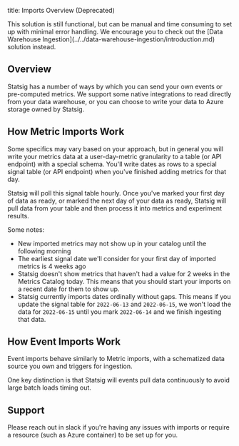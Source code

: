 title: Imports Overview (Deprecated)

<Note>
This solution is still functional, but can be manual and time consuming to set up with minimal error handling. We encourage you to check out the [Data Warehouse Ingestion](../../data-warehouse-ingestion/introduction.md) solution instead.
</Note>

## Overview

Statsig has a number of ways by which you can send your own events or pre-computed metrics. We support some native integrations to read directly from your data warehouse, or you can choose to write your data to Azure storage owned by Statsig.

## How Metric Imports Work

Some specifics may vary based on your approach, but in general you will write your metrics data at a user-day-metric granularity to a table (or API endpoint) with a special schema. You'll write dates as rows to a special signal table (or API endpoint) when you've finished adding metrics for that day.

Statsig will poll this signal table hourly. Once you've marked your first day of data as ready, or marked the next day of your data as ready, Statsig will pull data from your table and then process it into metrics and experiment results.

Some notes:

- New imported metrics may not show up in your catalog until the following morning
- The earliest signal date we'll consider for your first day of imported metrics is 4 weeks ago
- Statsig doesn't show metrics that haven't had a value for 2 weeks in the Metrics Catalog today. This means that you should start your imports on a recent date for them to show up.
- Statsig currently imports dates ordinally without gaps. This means if you update the signal table for `2022-06-13` and `2022-06-15`, we won't load the data for `2022-06-15` until you mark `2022-06-14` and we finish ingesting that data.

## How Event Imports Work

Event imports behave similarly to Metric imports, with a schematized data source you own and triggers for ingestion.

One key distinction is that Statsig will events pull data continuously to avoid large batch loads timing out.

## Support

Please reach out in slack if you're having any issues with imports or require a resource (such as Azure container) to be set up for you.
